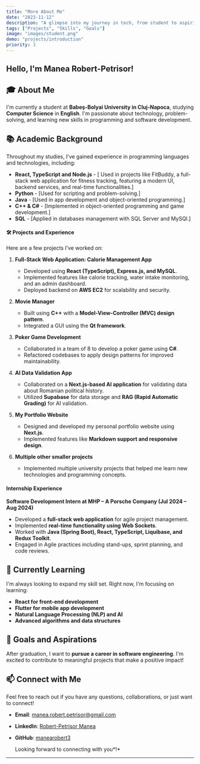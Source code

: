 ```yaml
---
title: "More About Me"
date: "2023-11-12"
description: "A glimpse into my journey in tech, from student to aspiring software engineer."
tags: ["Projects", "Skills", "Goals"]
image: "images/student.png"
demo: "projects/introduction"
priority: 3
---
```


## Hello, I'm Manea Robert-Petrisor!

## 🎓 About Me

I'm currently a student at **Babeș-Bolyai University in Cluj-Napoca**, studying **Computer Science** in **English**. I'm passionate about technology, problem-solving, and learning new skills in programming and software development.

## 📚 Academic Background

Throughout my studies, I've gained experience in programming languages and technologies, including:

- **React, TypeScript and Node.js** - [ Used in projects like FitBuddy, a full-stack web application for fitness tracking, featuring a modern UI, backend services, and real-time functionalities.]
- **Python** - [Used for scripting and problem-solving.]
- **Java** - [Used in app development and object-oriented programming.]
- **C++ & C#** - [Implemented in object-oriented programming and game development.]
- **SQL** - [Applied in databases management with SQL Server and MySQl.]

#### 🛠 Projects and Experience

Here are a few projects I've worked on:

1. **Full-Stack Web Application: Calorie Management App**

   - Developed using **React (TypeScript), Express.js, and MySQL**.
   - Implemented features like calorie tracking, water intake monitoring, and an admin dashboard.
   - Deployed backend on **AWS EC2** for scalability and security.

2. **Movie Manager**

   - Built using **C++** with a **Model-View-Controller (MVC) design pattern**.
   - Integrated a GUI using the **Qt framework**.

3. **Poker Game Development**

   - Collaborated in a team of 8 to develop a poker game using **C#**.
   - Refactored codebases to apply design patterns for improved maintainability.

4. **AI Data Validation App**

   - Collaborated on a **Next.js-based AI application** for validating data about Romanian political history.
   - Utilized **Supabase** for data storage and **RAG (Rapid Automatic Grading)** for AI validation.

5. **My Portfolio Website**

   - Designed and developed my personal portfolio website using **Next.js**.
   - Implemented features like **Markdown support and responsive design**.

6. **Multiple other smaller projects**

   - Implemented multiple university projects that helped me learn new technologies and programming concepts.

#### Internship Experience

**Software Development Intern at MHP – A Porsche Company (Jul 2024 – Aug 2024)**

- Developed a **full-stack web application** for agile project management.
- Implemented **real-time functionality using Web Sockets**.
- Worked with **Java (Spring Boot), React, TypeScript, Liquibase, and Redux Toolkit**.
- Engaged in Agile practices including stand-ups, sprint planning, and code reviews.

## 🌱 Currently Learning

I'm always looking to expand my skill set. Right now, I'm focusing on learning:

- **React for front-end development**
- **Flutter for mobile app development**
- **Natural Language Processing (NLP) and AI**
- **Advanced algorithms and data structures**

## 🚀 Goals and Aspirations

After graduation, I want to **pursue a career in software engineering**. I'm excited to contribute to meaningful projects that make a positive impact!

## 📫 Connect with Me

Feel free to reach out if you have any questions, collaborations, or just want to connect!

- **Email**: manea.robert.petrisor@gmail.com
- **LinkedIn**: [Robert-Petrisor Manea](https://www.linkedin.com/in/robert-petrisor-manea/)
- **GitHub**: [manearobert3](https://github.com/manearobert3)

  Looking forward to connecting with you*!*

---

